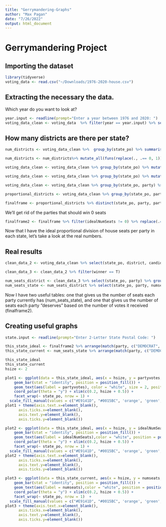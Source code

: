 ```yaml
---
title: "Gerrymandering-Graphs"
author: "Max Pagan"
date: "7/26/2022"
output: html_document
---
```


# Gerrymandering Project

## Importing the dataset

```r
library(tidyverse)
voting_data <- read.csv("~/Downloads/1976-2020-house.csv")
```

## Extracting the necessary the data. 

Which year do you want to look at?

```r
year.input <- readline(prompt="Enter a year between 1976 and 2020: ")
voting_data_clean <- voting_data  %>% filter(year == year.input) %>% select(state_po, district, candidate, party, candidatevotes) 
```

## How many districts are there per state?

```r
num_districts <- voting_data_clean %>%  group_by(state_po) %>% summarise(district_total = max(district)) %>% arrange(district_total)

num_districts <- num_districts%>% mutate_all(funs(replace(., .== 0, 1)))

voting_data_clean <- voting_data_clean %>% group_by(state_po) %>% mutate(num_districts = max(district)) %>% mutate_all(funs(replace(., .== 0, 1))) %>% ungroup()
```

```r
voting_data_clean <- voting_data_clean %>% group_by(state_po) %>% mutate(totalvotes = sum(candidatevotes)) %>% ungroup()

voting_data_clean <- voting_data_clean %>% group_by(state_po, party) %>% mutate(partyvotes = sum(candidatevotes)) %>% mutate(proportion = partyvotes / totalvotes) %>% mutate(idealNumSeats = round((proportion * num_districts), digits = 0))

proportional_districts <- voting_data_clean %>% group_by(state_po, party) %>% select(state_po, party, partyvotes, idealNumSeats)

finalframe <- proportional_districts %>% distinct(state_po, party, partyvotes, idealNumSeats)

```

We'll get rid of the parties that should win 0 seats

```r
finalframe2 <- finalframe %>% filter(idealNumSeats != 0) %>% replace(.=="", "NO PARTY LISTED")
```

Now that I have the ideal proportional division of house seats per party in each state, let's take a look at the real numbers.

## Real results

```r
clean_data_2 <- voting_data_clean %>% select(state_po, district, candidate, party, candidatevotes) %>% group_by(state_po, district) %>% mutate(winner=ifelse(candidatevotes==max(candidatevotes, na.rm=TRUE),T,F))

clean_data_3 <- clean_data_2 %>% filter(winner == T)

num_seats_district <- clean_data_3 %>% select(state_po, party) %>% group_by(state_po, party) %>% mutate(numseats=n())
num_seats_state <- num_seats_district %>% select(state_po, party, numseats) %>% distinct(state_po, party, numseats)
```

Now I have two useful tables: one that gives us the number of seats each party currently has (num_seats_state), and one that gives us the number of seats each party "deserves" based on the number of votes it received (finalframe2).

## Creating useful graphs

```r
state.input <- readline(prompt="Enter 2-Letter State Postal Code: ")

this_state_ideal <- finalframe2 %>% arrange(match(party, c("DEMOCRAT", "REPUBLICAN"))) %>% mutate(party = factor(x = party, levels = party))   %>% filter(state_po == state.input)  
this_state_current <- num_seats_state %>% arrange(match(party, c("DEMOCRAT", "REPUBLICAN"))) %>% mutate(party = factor(x = party, levels = party))   %>% filter(state_po == state.input) 

this_state_ideal
this_state_current
hsize <- 2

plot1 <- ggplot(data = this_state_ideal, aes(x = hsize, y = partyvotes, fill = party)) + 
    geom_bar(stat = "identity", position = position_fill()) +
    geom_text(aes(label = partyvotes), color = "white", size = 2, position = position_fill(vjust = 0.5)) +
    coord_polar(theta = "y") + xlim(c(0.2, hsize + 0.5)) +
    facet_wrap(~ state_po, nrow = 1) +
  scale_fill_manual(values = c("#E9141D", "#0015BC", 'orange', 'green', 'purple'))
plot1 + theme(axis.text.x=element_blank(),
      axis.ticks.x=element_blank(),
      axis.text.y=element_blank(),
      axis.ticks.y=element_blank())

plot2 <- ggplot(data = this_state_ideal, aes(x = hsize, y = idealNumSeats, fill = party)) + 
    geom_bar(stat = "identity", position = position_fill()) +
    geom_text(aes(label = idealNumSeats),color = "white", position = position_fill(vjust = 0.5)) +
    coord_polar(theta = "y") + xlim(c(0.2, hsize + 0.5)) +
    facet_wrap(~ state_po, nrow = 1) +
  scale_fill_manual(values = c("#E9141D", "#0015BC", 'orange', 'green', 'purple'))
plot2 + theme(axis.text.x=element_blank(),
      axis.ticks.x=element_blank(),
      axis.text.y=element_blank(),
      axis.ticks.y=element_blank())

plot3 <- ggplot(data = this_state_current, aes(x = hsize, y = numseats, fill = party)) + 
    geom_bar(stat = "identity", position = position_fill()) +
    geom_text(aes(label = numseats),color = "white", position = position_fill(vjust = 0.5)) +
    coord_polar(theta = "y") + xlim(c(0.2, hsize + 0.5)) +
    facet_wrap(~ state_po, nrow = 1)  +
  scale_fill_manual(values = c("#E9141D", "#0015BC", 'orange', 'green', 'purple'))
plot3 + theme(axis.text.x=element_blank(),
      axis.ticks.x=element_blank(),
      axis.text.y=element_blank(),
      axis.ticks.y=element_blank())
```
